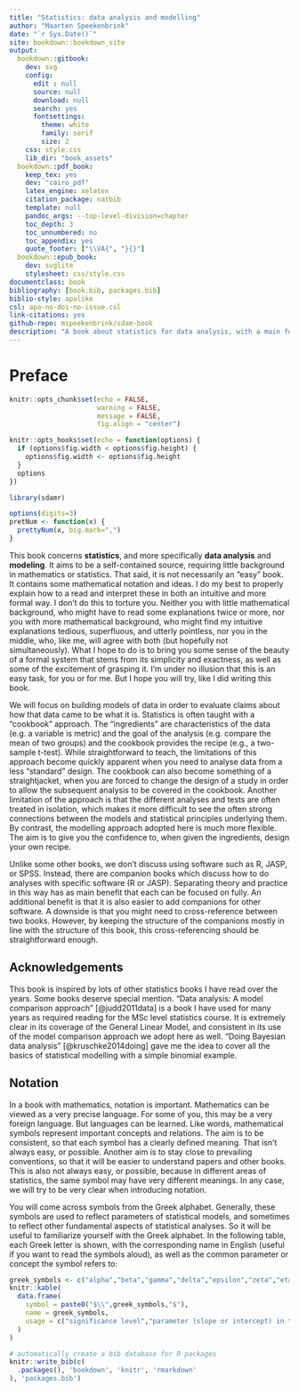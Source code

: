 ```yaml
---
title: "Statistics: data analysis and modelling"
author: "Maarten Speekenbrink"
date: "`r Sys.Date()`"
site: bookdown::bookdown_site
output:
  bookdown::gitbook:
    dev: svg
    config:
      edit : null
      source: null
      download: null
      search: yes
      fontsettings:
        theme: white
        family: serif
        size: 2
    css: style.css
    lib_dir: "book_assets"
  bookdown::pdf_book:
    keep_tex: yes
    dev: "cairo_pdf"
    latex_engine: xelatex
    citation_package: natbib
    template: null
    pandoc_args: --top-level-division=chapter
    toc_depth: 3
    toc_unnumbered: no
    toc_appendix: yes
    quote_footer: ["\\VA{", "}{}"]
  bookdown::epub_book:
    dev: svglite
    stylesheet: css/style.css
documentclass: book
bibliography: [book.bib, packages.bib]
biblio-style: apalike
csl: apa-no-doi-no-issue.csl
link-citations: yes
github-repo: mspeekenbrink/sdam-book
description: "A book about statistics for data analysis, with a main focus on statistical modelling."
---
```


# Preface {-}

```r
knitr::opts_chunk$set(echo = FALSE,
                      warning = FALSE,
                      message = FALSE,
                      fig.align = "center")

knitr::opts_hooks$set(echo = function(options) {
  if (options$fig.width < options$fig.height) {
    options$fig.width <- options$fig.height
  }
  options
})

library(sdamr)
```

```r
options(digits=3)
pretNum <- function(x) {
  prettyNum(x, big.mark=",")
}
```

This book concerns __statistics__, and more specifically __data analysis__ and __modeling__. It aims to be a self-contained source, requiring little background in mathematics or statistics. That said, it is not necessarily an "easy" book. It contains some mathematical notation and ideas. I do my best to properly explain how to a read and interpret these in both an intuitive and more formal way. I don't do this to torture you. Neither you with little mathematical background, who might have to read some explanations twice or more, nor you with more mathematical background, who might find my intuitive explanations tedious, superfluous, and utterly pointless, nor you in the middle, who, like me, will agree with both (but hopefully not simultaneously). What I hope to do is to bring you some sense of the beauty of a formal system that stems from its simplicity and exactness, as well as some of the excitement of grasping it. I'm under no illusion that this is an easy task, for you or for me. But I hope you will try, like I did writing this book.

We will focus on building models of data in order to evaluate claims about how that data came to be what it is. Statistics is often taught with a "cookbook" approach. The "ingredients" are characteristics of the data (e.g. a variable is metric) and the goal of the analysis (e.g. compare the mean of two groups) and the cookbook provides the recipe (e.g., a two-sample t-test). While straightforward to teach, the limitations of this approach become quickly apparent when you need to analyse data from a less "standard" design. The cookbook can also become something of a straightjacket, when you are forced to change the design of a study in order to allow the subsequent analysis to be covered in the cookbook. Another limitation of the approach is that the different analyses and tests are often treated in isolation, which makes it more difficult to see the often strong connections between the models and statistical principles underlying them. By contrast, the modelling approach adopted here is much more flexible. The aim is to give you the confidence to, when given the ingredients, design your own recipe.

Unlike some other books, we don't discuss using software such as R, JASP, or SPSS. Instead, there are companion books which discuss how to do analyses with specific software (R or JASP). Separating theory and practice in this way has as main benefit that each can be focused on fully. An additional benefit is that it is also easier to add companions for other software. A downside is that you might need to cross-reference between two books. However, by keeping the structure of the companions mostly in line with the structure of this book, this cross-referencing should be straightforward enough. 

## Acknowledgements {-}

This book is inspired by lots of other statistics books I have read over the years. Some books deserve special mention. "Data analysis: A model comparison approach" [@judd2011data] is a book I have used for many years as required reading for the MSc level statistics course. It is extremely clear in its coverage of the General Linear Model, and consistent in its use of the model comparison approach we adopt here as well. "Doing Bayesian data analysis" [@kruschke2014doing] gave me the idea to cover all the basics of statistical modelling with a simple binomial example.

## Notation {-}

In a book with mathematics, notation is important. Mathematics can be viewed as a very precise language. For some of you, this may be a very foreign language. But languages can be learned. Like words, mathematical symbols represent important concepts and relations. The aim is to be consistent, so that each symbol has a clearly defined meaning. That isn't always easy, or possible. Another aim is to stay close to prevailing conventions, so that it will be easier to understand papers and other books. This is also not always easy, or possible, because in different areas of statistics, the same symbol may have very different meanings. In any case, we will try to be very clear when introducing notation.

You will come across symbols from the Greek alphabet. Generally, these symbols are used to reflect parameters of statistical models, and sometimes to reflect other fundamental aspects of statistical analyses. So it will be useful to familiarize yourself with the Greek alphabet. In the following table, each Greek letter is shown, with the corresponding name in English (useful if you want to read the symbols aloud), as well as the common parameter or concept the symbol refers to:

```r
greek_symbols <- c("alpha","beta","gamma","delta","epsilon","zeta","eta","theta","iota","kappa","lambda","mu","nu","xi","omicron","pi","rho","sigma","tau","upsilon","phi","chi","psi","omega")
knitr::kable(
  data.frame(
    symbol = paste0("$\\",greek_symbols,"$"),
    name = greek_symbols,
    usage = c("significance level","parameter (slope or intercept) in the General Linear Model","","","error","","","a parameter in general","","","","mean","","","","","correlation","standard deviation","","","","Chi-squared distribution","","")
  )
)
```

```r
# automatically create a bib database for R packages
knitr::write_bib(c(
  .packages(), 'bookdown', 'knitr', 'rmarkdown'
), 'packages.bib')
```
